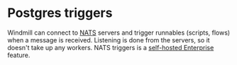 # Postgres triggers

Windmill can connect to [NATS](https://nats.io/) servers and trigger runnables (scripts, flows) when a message is received.
Listening is done from the servers, so it doesn't take up any workers.
NATS triggers is a [self-hosted Enterprise](/pricing) feature.

